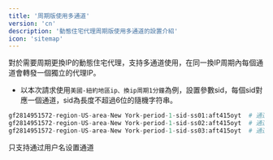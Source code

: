 ```yaml
---
title: '周期版使用多通道'
version: 'cn'
description: '動態住宅代理周期版使用多通道的設置介紹'
icon: 'sitemap'
---
```


對於需要周期更換IP的動態住宅代理，支持多通道使用，在同一換IP周期內每個通道會轉發一個獨立的代理IP。

- 以本次請求使用`美國-紐約地區ip、換ip周期1分鐘`為例，設置參數sid，每個sid對應一個通道，sid為長度不超過6位的隨機字符串。

```python 程式碼範例
gf2814951572-region-US-area-New York-period-1-sid-ss01:aft415oyt  # 通道一
gf2814951572-region-US-area-New York-period-1-sid-ss02:aft415oyt  # 通道二
gf2814951572-region-US-area-New York-period-1-sid-ss03:aft415oyt  # 通道三
```

<Warning>只支持通过用户名设置通道</Warning>

